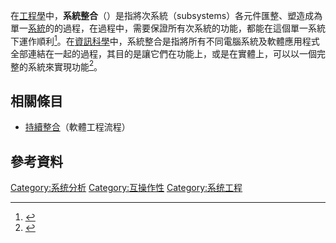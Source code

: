 {{NoteTA
|1=zh-tw:系統整合;zh-cn:系统集成;
}}
{{软件开发过程}}
在[[工程學|工程學]]中，'''系統整合'''（{{lang-en|System integration}}）是指將次系統（subsystems）各元件匯整、塑造成為單一[[系統|系統]]的的過程，在過程中，需要保證所有次系統的功能，都能在這個單一系統下運作順利<ref name="Heat">{{Citation| last = Gilkey| first = Herbert T | year = 1960| contribution = New Air Heating Methods| title= New methods of heating buildings: a research correlation conference conducted by the Building Research Institute, Division of Engineering and Industrial Research, as one of the programs of the BRI fall conferences, November 1959.| publisher=National Research Council (U.S.). Building Research Institute| place=Washington | pages = 60 | oclc =184031}}</ref>。在[[資訊科學|資訊科學]]中，系統整合是指將所有不同電腦系統及軟體應用程式全部連結在一起的過程，其目的是讓它們在功能上，或是在實體上，可以以一個完整的系統來實現功能<ref name="SICourse">{{Citation| title=CIS 8020 – Systems Integration| publisher=Georgia State University OECD}}</ref>。

==相關條目==
* [[持續整合|持續整合]]（軟體工程流程）

==參考資料==
{{reflist}}
 
{{系统工程|state=collapsed}}
[[Category:系统分析|Category:系统分析]]
[[Category:互操作性|Category:互操作性]]
[[Category:系统工程|Category:系统工程]]